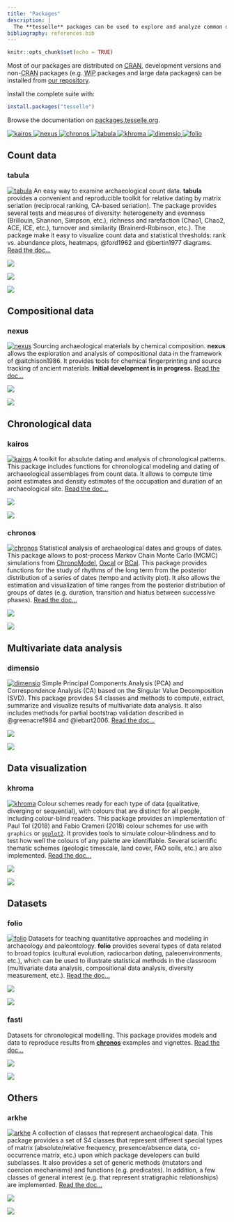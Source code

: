 ```yaml
---
title: "Packages"
description: |
  The **tesselle** packages can be used to explore and analyze common data types in archaeology: count data, compositional data and chronological data.
bibliography: references.bib
---
```


```r
knitr::opts_chunk$set(echo = TRUE)
```

Most of our packages are distributed on [<abbr title="Comprehensive R Archive Network">CRAN</abbr>](https://cran.r-project.org/), development versions and non-<abbr title="Comprehensive R Archive Network">CRAN</abbr> packages (e.g. <abbr title="work-in-progress">WIP</abbr> packages and large data packages) can be installed from [our repository](https://tesselle.r-universe.dev/).

Install the complete suite with:

```r
install.packages("tesselle")
```

Browse the documentation on [packages.tesselle.org](https://packages.tesselle.org).

<div class="hex-stickers">
  <a href="#kairos">
    <img class="row1 col1" src="images/kairos.png" alt="kairos">
  </a>
  <a href="#nexus">
    <img class="row1 col3" src="images/nexus.png" alt="nexus">
  </a>
  <a href="#chronos">
    <img class="row1 col5" src="images/chronos.png" alt="chronos">
  </a>
  <a href="#tabula">
    <img class="row2 col2" src="images/tabula.png" alt="tabula">
  </a>
  <a href="#khroma">
    <img class="row2 col4" src="images/khroma.png" alt="khroma">
  </a>
  <a href="#dimensio">
    <img class="row3 col3" src="images/dimensio.png" alt="dimensio">
  </a>
  <a href="#folio">
    <img class="row3 col5" src="images/folio.png" alt="folio">
  </a>
</div>

## Count data
### tabula

[<img class="hex-logo" alt="tabula" src="images/tabula.png" />](https://packages.tesselle.org/tabula "Read the documentation.") An easy way to examine archaeological count data. **tabula** provides a convenient and reproducible toolkit for relative dating by matrix seriation (reciprocal ranking, CA-based seriation). The package provides several tests and measures of diversity: heterogeneity and evenness (Brillouin, Shannon, Simpson, etc.), richness and rarefaction (Chao1, Chao2, ACE, ICE, etc.), turnover and similarity (Brainerd-Robinson, etc.). The package make it easy to visualize count data and statistical thresholds: rank vs. abundance plots, heatmaps, @ford1962 and @bertin1977 diagrams. [Read the doc...](https://packages.tesselle.org/tabula/)

:::{.column-margin}
[![](https://www.repostatus.org/badges/latest/active.svg){fig-alt="Project Status: Active – The project has reached a stable, usable state and is being actively developed."}](https://www.repostatus.org/#active)

[![](http://www.r-pkg.org/badges/version/tabula){fig-alt="CRAN Version"}](https://cran.r-project.org/package=tabula)

[![](https://joss.theoj.org/papers/10.21105/joss.01821/status.svg){fig-alt="DOI JOSS"}](https://doi.org/10.21105/joss.01821)
:::

## Compositional data
### nexus

[<img class="hex-logo" alt="nexus" src="images/nexus.png" />](https://packages.tesselle.org/nexus "Read the documentation.") Sourcing archaeological materials by chemical composition. **nexus** allows the exploration and analysis of compositional data in the framework of @aitchison1986. It provides tools for chemical fingerprinting and source tracking of ancient materials. **Initial development is in progress.** [Read the doc...](https://packages.tesselle.org/nexus/)

:::{.column-margin}
[![](https://www.repostatus.org/badges/latest/wip.svg){fig-alt="Project Status: WIP – Initial development is in progress, but there has not yet been a stable, usable release suitable for the public."}](https://www.repostatus.org/#wip)

[![](http://www.r-pkg.org/badges/version/nexus){fig-alt="CRAN Version"}](https://cran.r-project.org/package=nexus)
:::

## Chronological data
### kairos

[<img class="hex-logo" alt="kairos" src="images/kairos.png" />](https://packages.tesselle.org/kairos "Read the documentation.") A toolkit for absolute dating and analysis of chronological patterns. This package includes functions for chronological modeling and dating of archaeological assemblages from count data. It allows to compute time point estimates and density estimates of the occupation and duration of an archaeological site. [Read the doc...](https://packages.tesselle.org/kairos/)

:::{.column-margin}
[![](https://www.repostatus.org/badges/latest/active.svg){fig-alt="Project Status: Active – The project has reached a stable, usable state and is being actively developed."}](https://www.repostatus.org/#active)

[![](http://www.r-pkg.org/badges/version/kairos){fig-alt="CRAN Version"}](https://cran.r-project.org/package=kairos)
:::

### chronos

[<img class="hex-logo" alt="chronos" src="images/chronos.png" />](https://packages.tesselle.org/chronos "Read the documentation.") Statistical analysis of archaeological dates and groups of dates. This package allows to post-process Markov Chain Monte Carlo (MCMC) simulations from [ChronoModel](https://chronomodel.com), [Oxcal](https://c14.arch.ox.ac.uk/oxcal.html) or [BCal](https://bcal.shef.ac.uk). This package provides functions for the study of rhythms of the long term from the posterior distribution of a series of dates (tempo and activity plot). It also allows the estimation and visualization of time ranges from the posterior distribution of groups of dates (e.g. duration, transition and hiatus between successive phases). [Read the doc...](https://packages.tesselle.org/chronos/)

:::{.column-margin}
[![](https://www.repostatus.org/badges/latest/wip.svg){fig-alt="Project Status: WIP – Initial development is in progress, but there has not yet been a stable, usable release suitable for the public."}](https://www.repostatus.org/#wip)

[![](http://www.r-pkg.org/badges/version/chronos){fig-alt="CRAN Version"}](https://cran.r-project.org/package=chronos)
:::

## Multivariate data analysis
### dimensio

[<img class="hex-logo" alt="dimensio" src="images/dimensio.png" />](https://packages.tesselle.org/dimensio "Read the documentation.") Simple Principal Components Analysis (PCA) and Correspondence Analysis (CA) based on the Singular Value Decomposition (SVD). This package provides S4 classes and methods to compute, extract, summarize and visualize results of multivariate data analysis. It also includes methods for partial bootstrap validation described in @greenacre1984 and @lebart2006. [Read the doc...](https://packages.tesselle.org/dimensio/)

:::{.column-margin}
[![](https://www.repostatus.org/badges/latest/active.svg){fig-alt="Project Status: Active – The project has reached a stable, usable state and is being actively developed."}](https://www.repostatus.org/#active)

[![](http://www.r-pkg.org/badges/version/dimensio){fig-alt="CRAN Version"}](https://cran.r-project.org/package=dimensio)
:::

## Data visualization
### khroma

[<img class="hex-logo" alt="khroma" src="images/khroma.png" />](https://packages.tesselle.org/khroma "Read the documentation.") Colour schemes ready for each type of data (qualitative, diverging or sequential), with colours that are distinct for all people, including colour-blind readers. This package provides an implementation of Paul Tol (2018) and Fabio Crameri (2018) colour schemes for use with `graphics` or [`ggplot2`](https://github.com/tidyverse/ggplot2). It provides tools to simulate colour-blindness and to test how well the colours of any palette are identifiable. Several scientific thematic schemes (geologic timescale, land cover, FAO soils, etc.) are also implemented. [Read the doc...](https://packages.tesselle.org/khroma/)

:::{.column-margin}
[![](https://www.repostatus.org/badges/latest/active.svg){fig-alt="Project Status: Active – The project has reached a stable, usable state and is being actively developed."}](https://www.repostatus.org/#active)

[![](http://www.r-pkg.org/badges/version/khroma){fig-alt="CRAN Version"}](https://cran.r-project.org/package=khroma)
:::

## Datasets
### folio

[<img class="hex-logo" alt="folio" src="images/folio.png" />](https://packages.tesselle.org/folio "Read the documentation.") Datasets for teaching quantitative approaches and modeling in archaeology and paleontology. **folio** provides several types of data related to broad topics (cultural evolution, radiocarbon dating, paleoenvironments, etc.), which can be used to illustrate statistical methods in the classroom (multivariate data analysis, compositional data analysis, diversity measurement, etc.). [Read the doc...](https://packages.tesselle.org/folio/)

:::{.column-margin}
[![](https://www.repostatus.org/badges/latest/active.svg){fig-alt="Project Status: Active – The project has reached a stable, usable state and is being actively developed."}](https://www.repostatus.org/#active)

[![](http://www.r-pkg.org/badges/version/folio){fig-alt="CRAN Version"}](https://cran.r-project.org/package=folio)
:::

### fasti

Datasets for chronological modelling. This package provides models and data to reproduce results from [**chronos**](#chronos) examples and vignettes. [Read the doc...](https://packages.tesselle.org/fasti/)

:::{.column-margin}
[![](https://www.repostatus.org/badges/latest/active.svg){fig-alt="Project Status: Active – The project has reached a stable, usable state and is being actively developed."}](https://www.repostatus.org/#active)

[![](https://tesselle.r-universe.dev/badges/fasti){fig-alt="R-universe Version"}](https://tesselle.r-universe.dev)
:::

## Others
### arkhe

[<img class="hex-logo" alt="arkhe" src="images/arkhe.png" />](https://packages.tesselle.org/arkhe "Read the documentation.") A collection of classes that represent archaeological data. This package provides a set of S4 classes that represent different special types of matrix (absolute/relative frequency, presence/absence data, co-occurrence matrix, etc.) upon which package developers can build subclasses. It also provides a set of generic methods (mutators and coercion mechanisms) and functions (e.g. predicates). In addition, a few classes of general interest (e.g. that represent stratigraphic relationships) are implemented. [Read the doc...](https://packages.tesselle.org/arkhe/)

:::{.column-margin}
[![](https://www.repostatus.org/badges/latest/active.svg){fig-alt="Project Status: Active – The project has reached a stable, usable state and is being actively developed."}](https://www.repostatus.org/#active)

[![](http://www.r-pkg.org/badges/version/arkhe){fig-alt="CRAN Version"}](https://cran.r-project.org/package=arkhe)
:::
